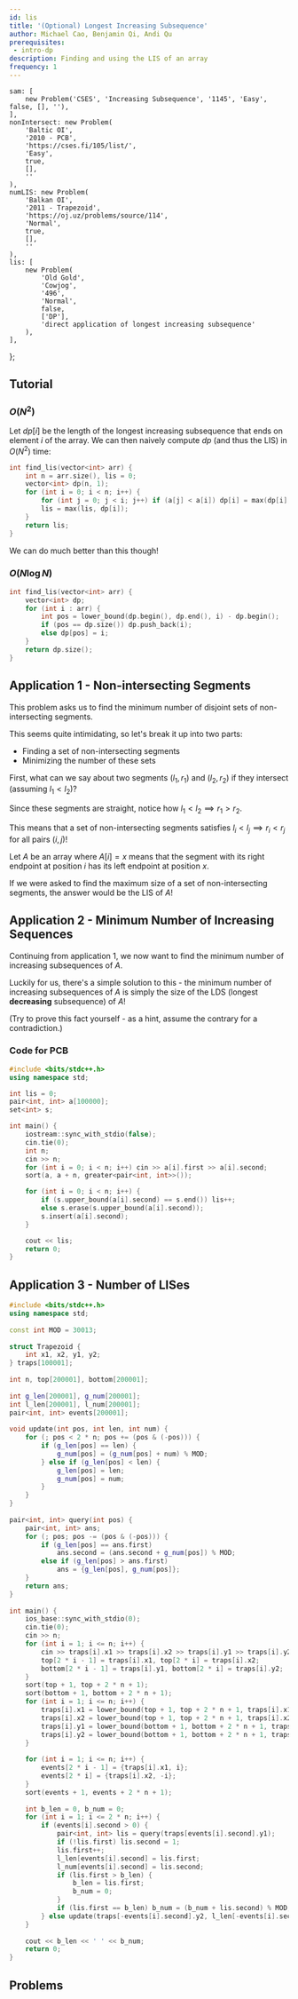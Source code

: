 ```yaml
---
id: lis
title: '(Optional) Longest Increasing Subsequence'
author: Michael Cao, Benjamin Qi, Andi Qu
prerequisites:
 - intro-dp
description: Finding and using the LIS of an array
frequency: 1
---
```


	sam: [
		new Problem('CSES', 'Increasing Subsequence', '1145', 'Easy', false, [], ''),
	],
	nonIntersect: new Problem(
		'Baltic OI',
		'2010 - PCB',
		'https://cses.fi/105/list/',
		'Easy',
		true,
		[],
		''
	),
	numLIS: new Problem(
		'Balkan OI',
		'2011 - Trapezoid',
		'https://oj.uz/problems/source/114',
		'Normal',
		true,
		[],
		''
	),
	lis: [
		new Problem(
			'Old Gold',
			'Cowjog',
			'496',
			'Normal',
			false,
			['DP'],
			'direct application of longest increasing subsequence'
		),
	],
};

<!-- new Problem(
	'LC',
	'Longest Increasing Subsequence',
	'https://leetcode.com/problems/longest-increasing-subsequence/',
	'Very Easy',
	true,
	['DP'],
	'dp[i] = LIS up to i, use binary search to decrease runtime from quadratic'
), -->

<!-- 		new Problem(
			'Kattis',
			'Longest Increasing Subsequence',
			'longincsubseq',
			'Easy',
			true,
			[],
			''
		), -->

<!-- new Problem(
	'Plat',
	'Sort It Out',
	'865',
	'Insane',
	false,
	['DP'],
	'component of kth largest LIS, read editorial for more details'
), -->

<!-- ### Longest Increasing Subsequence -->

<!-- Some of the problems in this section don't initially look like Longest Increasing Subsequence, but it ends up being the solution. <Asterisk> This can happen a lot, which is why it's a good idea to not focus on one topic unless you have a full solution.</Asterisk> -->

<FocusProblem problem={problems.sam[0]} />

## Tutorial

### $O(N^2)$

Let $dp[i]$ be the length of the longest increasing subsequence that ends on element $i$ of the array. We can then naively compute $dp$ (and thus the LIS) in $O(N^2)$ time:

<LanguageSection>

<CPPSection>

```cpp
int find_lis(vector<int> arr) {
	int n = arr.size(), lis = 0;
	vector<int> dp(n, 1);
	for (int i = 0; i < n; i++) {
		for (int j = 0; j < i; j++) if (a[j] < a[i]) dp[i] = max(dp[i], dp[j] + 1);
		lis = max(lis, dp[i]);
	}
	return lis;
}
```

</CPPSection>

</LanguageSection>

We can do much better than this though!

### $O(N \log N)$

<IncompleteSection />

<LanguageSection>

<CPPSection>

```cpp
int find_lis(vector<int> arr) {
	vector<int> dp;
	for (int i : arr) {
		int pos = lower_bound(dp.begin(), dp.end(), i) - dp.begin();
		if (pos == dp.size()) dp.push_back(i);
		else dp[pos] = i;
	}
	return dp.size();
}
```

</CPPSection>

</LanguageSection>

## Application 1 - Non-intersecting Segments

<FocusProblem problem={problems.nonIntersect} />

This problem asks us to find the minimum number of disjoint sets of non-intersecting segments.

This seems quite intimidating, so let's break it up into two parts:

- Finding a set of non-intersecting segments
- Minimizing the number of these sets

First, what can we say about two segments $(l_1, r_1)$ and $(l_2, r_2)$ if they intersect (assuming $l_1 < l_2$)?

Since these segments are straight, notice how $l_1 < l_2 \implies r_1 > r_2$.

This means that a set of non-intersecting segments satisfies $l_i < l_j \implies r_i < r_j$ for all pairs $(i, j)$!

Let $A$ be an array where $A[i] = x$ means that the segment with its right endpoint at position $i$ has its left endpoint at position $x$.

If we were asked to find the maximum size of a set of non-intersecting segments, the answer would be the LIS of $A$!

## Application 2 - Minimum Number of Increasing Sequences

Continuing from application 1, we now want to find the minimum number of increasing subsequences of $A$.

Luckily for us, there's a simple solution to this - the minimum number of increasing subsequences of $A$ is simply the size of the LDS (longest **decreasing** subsequence) of $A$!

(Try to prove this fact yourself - as a hint, assume the contrary for a contradiction.)

### Code for PCB

```cpp
#include <bits/stdc++.h>
using namespace std;

int lis = 0;
pair<int, int> a[100000];
set<int> s;

int main() {
    iostream::sync_with_stdio(false);
    cin.tie(0);
    int n;
    cin >> n;
    for (int i = 0; i < n; i++) cin >> a[i].first >> a[i].second;
    sort(a, a + n, greater<pair<int, int>>());

    for (int i = 0; i < n; i++) {
        if (s.upper_bound(a[i].second) == s.end()) lis++;
        else s.erase(s.upper_bound(a[i].second));
        s.insert(a[i].second);
    }

    cout << lis;
    return 0;
}
```

## Application 3 - Number of LISes

<FocusProblem problem={problems.numLIS} />

<IncompleteSection />

```cpp
#include <bits/stdc++.h>
using namespace std;
 
const int MOD = 30013;
 
struct Trapezoid {
    int x1, x2, y1, y2;
} traps[100001];
 
int n, top[200001], bottom[200001];
 
int g_len[200001], g_num[200001];
int l_len[200001], l_num[200001];
pair<int, int> events[200001];
 
void update(int pos, int len, int num) {
    for (; pos < 2 * n; pos += (pos & (-pos))) {
        if (g_len[pos] == len) {
            g_num[pos] = (g_num[pos] + num) % MOD;
        } else if (g_len[pos] < len) {
            g_len[pos] = len;
            g_num[pos] = num;
        }
    }
}
 
pair<int, int> query(int pos) {
    pair<int, int> ans;
    for (; pos; pos -= (pos & (-pos))) {
        if (g_len[pos] == ans.first)
            ans.second = (ans.second + g_num[pos]) % MOD;
        else if (g_len[pos] > ans.first)
            ans = {g_len[pos], g_num[pos]};
    }
    return ans;
}
 
int main() {
    ios_base::sync_with_stdio(0);
    cin.tie(0);
    cin >> n;
    for (int i = 1; i <= n; i++) {
        cin >> traps[i].x1 >> traps[i].x2 >> traps[i].y1 >> traps[i].y2;
        top[2 * i - 1] = traps[i].x1, top[2 * i] = traps[i].x2;
        bottom[2 * i - 1] = traps[i].y1, bottom[2 * i] = traps[i].y2;
    }
    sort(top + 1, top + 2 * n + 1);
    sort(bottom + 1, bottom + 2 * n + 1);
    for (int i = 1; i <= n; i++) {
        traps[i].x1 = lower_bound(top + 1, top + 2 * n + 1, traps[i].x1) - top;
        traps[i].x2 = lower_bound(top + 1, top + 2 * n + 1, traps[i].x2) - top;
        traps[i].y1 = lower_bound(bottom + 1, bottom + 2 * n + 1, traps[i].y1) - bottom;
        traps[i].y2 = lower_bound(bottom + 1, bottom + 2 * n + 1, traps[i].y2) - bottom;
    }
 
    for (int i = 1; i <= n; i++) {
        events[2 * i - 1] = {traps[i].x1, i};
        events[2 * i] = {traps[i].x2, -i};
    }
    sort(events + 1, events + 2 * n + 1);
 
    int b_len = 0, b_num = 0;
    for (int i = 1; i <= 2 * n; i++) {
        if (events[i].second > 0) {
            pair<int, int> lis = query(traps[events[i].second].y1);
            if (!lis.first) lis.second = 1;
            lis.first++;
            l_len[events[i].second] = lis.first;
            l_num[events[i].second] = lis.second;
            if (lis.first > b_len) {
                b_len = lis.first;
                b_num = 0;
            }
            if (lis.first == b_len) b_num = (b_num + lis.second) % MOD;
        } else update(traps[-events[i].second].y2, l_len[-events[i].second], l_num[-events[i].second]);
    }
 
    cout << b_len << ' ' << b_num;
    return 0;
}
```

## Problems

<IncompleteSection />

<Problems problems={problems.lis} />

<!-- <Resource source="CF" title="DP List" url="325">
 	misc probs, a lot of which you don't need to know at this level
</Resource> -->